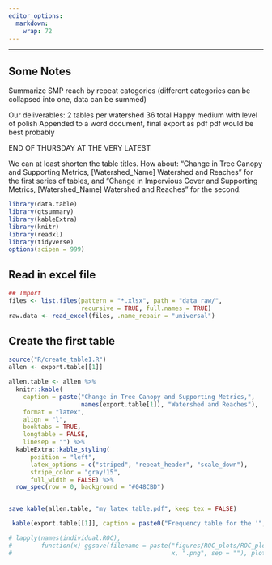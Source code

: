 ---
editor_options: 
  markdown: 
    wrap: 72
---

------------------------------------------------------------------------

## Some Notes

Summarize SMP reach by repeat categories (different categories can be
collapsed into one, data can be summed)

Our deliverables: 2 tables per watershed 36 total Happy medium with
level of polish Appended to a word document, final export as pdf pdf
would be best probably

END OF THURSDAY AT THE VERY LATEST

We can at least shorten the table titles. How about: "Change in Tree
Canopy and Supporting Metrics, [Watershed_Name] Watershed and Reaches"
for the first series of tables, and "Change in Impervious Cover and
Supporting Metrics, [Watershed_Name] Watershed and Reaches" for the
second.

```{r import_packages, results='hide'}
library(data.table)
library(gtsummary)
library(kableExtra)
library(knitr)
library(readxl)
library(tidyverse)
options(scipen = 999)
```

## Read in excel file

```{r read_data}
## Import
files <- list.files(pattern = "*.xlsx", path = "data_raw/", 
                    recursive = TRUE, full.names = TRUE)
raw.data <- read_excel(files, .name_repair = "universal")
```

## Create the first table

```{r Table1}
source("R/create_table1.R")
allen <- export.table[[1]]

```

```{r maketables}

allen.table <- allen %>% 
  knitr::kable(
    caption = paste("Change in Tree Canopy and Supporting Metrics,", 
                    names(export.table[1]), "Watershed and Reaches"), 
    format = "latex",
    align = "l",
    booktabs = TRUE,
    longtable = FALSE,
    linesep = "") %>%
  kableExtra::kable_styling(
      position = "left",
      latex_options = c("striped", "repeat_header", "scale_down"),
      stripe_color = "gray!15",
      full_width = FALSE) %>%
  row_spec(row = 0, background = "#048CBD")


save_kable(allen.table, "my_latex_table.pdf", keep_tex = FALSE)
```

```{r tables2}

 kable(export.table[[1]], caption = paste0("Frequency table for the '", colnames(export.table[[1]])[2], "' variable."))

# lapply(names(individual.ROC), 
#        function(x) ggsave(filename = paste("figures/ROC_plots/ROC_plot_", 
#                                            x, ".png", sep = ""), plot = individual.ROC[[x]]))
```


